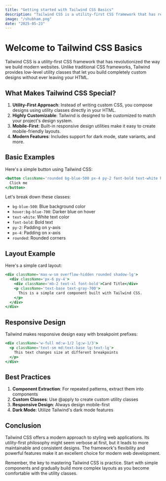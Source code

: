```yaml
---
title: "Getting started with Tailwind CSS Basics"
description: "Tailwind CSS is a utility-first CSS framework that has revolutionized the way we build modern websites. Unlike traditional CSS frameworks, Tailwind provides low-level utility classes that let you build completely custom designs without ever leaving your HTML."
image: "/shubham.png"
date: "2025-05-23"
---
```


# Welcome to Tailwind CSS Basics

Tailwind CSS is a utility-first CSS framework that has revolutionized the way we build modern websites. Unlike traditional CSS frameworks, Tailwind provides low-level utility classes that let you build completely custom designs without ever leaving your HTML.

## What Makes Tailwind CSS Special?

1. **Utility-First Approach**: Instead of writing custom CSS, you compose designs using utility classes directly in your HTML.
2. **Highly Customizable**: Tailwind is designed to be customized to match your project's design system.
3. **Mobile-First**: Built-in responsive design utilities make it easy to create mobile-friendly layouts.
4. **Modern Features**: Includes support for dark mode, state variants, and more.

## Basic Examples

Here's a simple button using Tailwind CSS:

```jsx
<button className='rounded bg-blue-500 px-4 py-2 font-bold text-white hover:bg-blue-700'>
  Click me
</button>
```

Let's break down these classes:

- `bg-blue-500`: Blue background color
- `hover:bg-blue-700`: Darker blue on hover
- `text-white`: White text color
- `font-bold`: Bold text
- `py-2`: Padding on y-axis
- `px-4`: Padding on x-axis
- `rounded`: Rounded corners

## Layout Example

Here's a simple card layout:

```jsx
<div className='max-w-sm overflow-hidden rounded shadow-lg'>
  <div className='px-6 py-4'>
    <div className='mb-2 text-xl font-bold'>Card Title</div>
    <p className='text-base text-gray-700'>
      This is a simple card component built with Tailwind CSS.
    </p>
  </div>
</div>
```

## Responsive Design

Tailwind makes responsive design easy with breakpoint prefixes:

```jsx
<div className='w-full md:w-1/2 lg:w-1/3'>
  <p className='text-sm md:text-base lg:text-lg'>
    This text changes size at different breakpoints
  </p>
</div>
```

## Best Practices

1. **Component Extraction**: For repeated patterns, extract them into components
2. **Custom Classes**: Use @apply to create custom utility classes
3. **Responsive Design**: Always design mobile-first
4. **Dark Mode**: Utilize Tailwind's dark mode features

## Conclusion

Tailwind CSS offers a modern approach to styling web applications. Its utility-first philosophy might seem verbose at first, but it leads to more maintainable and consistent designs. The framework's flexibility and powerful features make it an excellent choice for modern web development.

Remember, the key to mastering Tailwind CSS is practice. Start with simple components and gradually build more complex layouts as you become comfortable with the utility classes.
